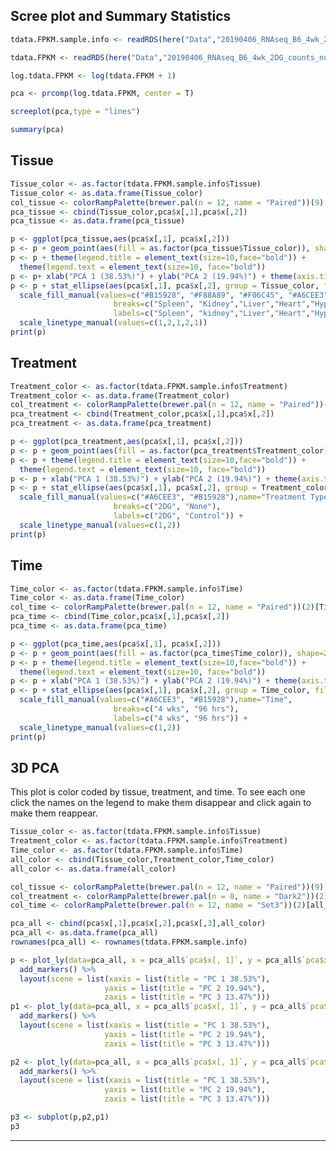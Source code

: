 ## Scree plot and Summary Statistics
```r
tdata.FPKM.sample.info <- readRDS(here("Data","20190406_RNAseq_B6_4wk_2DG_counts_phenotypes.RData"))

tdata.FPKM <- readRDS(here("Data","20190406_RNAseq_B6_4wk_2DG_counts_numeric.RData"))

log.tdata.FPKM <- log(tdata.FPKM + 1)

pca <- prcomp(log.tdata.FPKM, center = T)

screeplot(pca,type = "lines")

summary(pca)
```

## Tissue
```r
Tissue_color <- as.factor(tdata.FPKM.sample.info$Tissue)
Tissue_color <- as.data.frame(Tissue_color)
col_tissue <- colorRampPalette(brewer.pal(n = 12, name = "Paired"))(9)[Tissue_color$Tissue_color]
pca_tissue <- cbind(Tissue_color,pca$x[,1],pca$x[,2])
pca_tissue <- as.data.frame(pca_tissue)

p <- ggplot(pca_tissue,aes(pca$x[,1], pca$x[,2]))
p <- p + geom_point(aes(fill = as.factor(pca_tissue$Tissue_color)), shape=21, size=4) + theme_bw()
p <- p + theme(legend.title = element_text(size=10,face="bold")) + 
  theme(legend.text = element_text(size=10, face="bold"))
p <- p+ xlab("PCA 1 (38.53%)") + ylab("PCA 2 (19.94%)") + theme(axis.title = element_text(face="bold"))
p <- p + stat_ellipse(aes(pca$x[,1], pca$x[,2], group = Tissue_color, fill = as.factor(pca_tissue$Tissue_color)), geom="polygon",level=0.95,alpha=0.4) +
  scale_fill_manual(values=c("#B15928", "#F88A89", "#F06C45", "#A6CEE3", "#52AF43", "#FE870D", "#C7B699", "#569EA4","#B294C7"),name="Tissue Type",
                       breaks=c("Spleen", "Kidney","Liver","Heart","Hypothanamus","Pre-frontal Cortex","Small Intestine","Hippocampus","Skeletal Muscle"),
                       labels=c("Spleen", "kidney","Liver","Heart","Hypothalamus","Pre-frontal Cortex","Small Intestine","Hippocampus","Skeletal Muscle")) +
  scale_linetype_manual(values=c(1,2,1,2,1))
print(p)
```

## Treatment
```r

Treatment_color <- as.factor(tdata.FPKM.sample.info$Treatment)
Treatment_color <- as.data.frame(Treatment_color)
col_treatment <- colorRampPalette(brewer.pal(n = 12, name = "Paired"))(2)[Treatment_color$Treatment_color]
pca_treatment <- cbind(Treatment_color,pca$x[,1],pca$x[,2])
pca_treatment <- as.data.frame(pca_treatment)

p <- ggplot(pca_treatment,aes(pca$x[,1], pca$x[,2]))
p <- p + geom_point(aes(fill = as.factor(pca_treatment$Treatment_color)), shape=21, size=4) + theme_bw()
p <- p + theme(legend.title = element_text(size=10,face="bold")) + 
  theme(legend.text = element_text(size=10, face="bold"))
p <- p + xlab("PCA 1 (38.53%)") + ylab("PCA 2 (19.94%)") + theme(axis.title = element_text(face="bold"))
p <- p + stat_ellipse(aes(pca$x[,1], pca$x[,2], group = Treatment_color, fill = as.factor(pca_treatment$Treatment_color)), geom="polygon",level=0.8,alpha=0.4) +
  scale_fill_manual(values=c("#A6CEE3", "#B15928"),name="Treatment Type",
                       breaks=c("2DG", "None"),
                       labels=c("2DG", "Control")) +
  scale_linetype_manual(values=c(1,2))
print(p)
```

## Time
```r

Time_color <- as.factor(tdata.FPKM.sample.info$Time)
Time_color <- as.data.frame(Time_color)
col_time <- colorRampPalette(brewer.pal(n = 12, name = "Paired"))(2)[Time_color$Time_color]
pca_time <- cbind(Time_color,pca$x[,1],pca$x[,2])
pca_time <- as.data.frame(pca_time)

p <- ggplot(pca_time,aes(pca$x[,1], pca$x[,2]))
p <- p + geom_point(aes(fill = as.factor(pca_time$Time_color)), shape=21, size=4) + theme_bw()
p <- p + theme(legend.title = element_text(size=10,face="bold")) + 
  theme(legend.text = element_text(size=10, face="bold"))
p <- p + xlab("PCA 1 (38.53%)") + ylab("PCA 2 (19.94%)") + theme(axis.title = element_text(face="bold"))
p <- p + stat_ellipse(aes(pca$x[,1], pca$x[,2], group = Time_color, fill = as.factor(pca_time$Time_color)), geom="polygon",level=0.95,alpha=0.4) +
  scale_fill_manual(values=c("#A6CEE3", "#B15928"),name="Time",
                       breaks=c("4 wks", "96 hrs"),
                       labels=c("4 wks", "96 hrs")) +
  scale_linetype_manual(values=c(1,2))
print(p)
```

## 3D PCA
This plot is color coded by tissue, treatment, and time. To see each one click the names on the legend to make them disappear and click again to make them reappear.

```r
Tissue_color <- as.factor(tdata.FPKM.sample.info$Tissue)
Treatment_color <- as.factor(tdata.FPKM.sample.info$Treatment)
Time_color <- as.factor(tdata.FPKM.sample.info$Time)
all_color <- cbind(Tissue_color,Treatment_color,Time_color)
all_color <- as.data.frame(all_color)

col_tissue <- colorRampPalette(brewer.pal(n = 12, name = "Paired"))(9)[all_color$Tissue_color]
col_treatment <- colorRampPalette(brewer.pal(n = 8, name = "Dark2"))(2)[all_color$Treatment_color]
col_time <- colorRampPalette(brewer.pal(n = 12, name = "Set3"))(2)[all_color$Time_color]

pca_all <- cbind(pca$x[,1],pca$x[,2],pca$x[,3],all_color)
pca_all <- as.data.frame(pca_all)
rownames(pca_all) <- rownames(tdata.FPKM.sample.info)

p <- plot_ly(data=pca_all, x = pca_all$`pca$x[, 1]`, y = pca_all$`pca$x[, 2]`, z = pca_all$`pca$x[, 3]`, color = Tissue_color, colors = unique(col_tissue), text = rownames(pca_all)) %>%
  add_markers() %>%
  layout(scene = list(xaxis = list(title = "PC 1 38.53%"),
                     yaxis = list(title = "PC 2 19.94%"),
                     zaxis = list(title = "PC 3 13.47%")))
p1 <- plot_ly(data=pca_all, x = pca_all$`pca$x[, 1]`, y = pca_all$`pca$x[, 2]`, z = pca_all$`pca$x[, 3]`, color = Time_color, colors = unique(col_time), text = rownames(pca_all)) %>%
  add_markers() %>%
  layout(scene = list(xaxis = list(title = "PC 1 38.53%"),
                     yaxis = list(title = "PC 2 19.94%"),
                     zaxis = list(title = "PC 3 13.47%")))

p2 <- plot_ly(data=pca_all, x = pca_all$`pca$x[, 1]`, y = pca_all$`pca$x[, 2]`, z = pca_all$`pca$x[, 3]`, color = Treatment_color, colors = unique(col_treatment), text = rownames(pca_all)) %>%
  add_markers() %>%
  layout(scene = list(xaxis = list(title = "PC 1 38.53%"),
                     yaxis = list(title = "PC 2 19.94%"),
                     zaxis = list(title = "PC 3 13.47%")))

p3 <- subplot(p,p2,p1)
p3
```

***